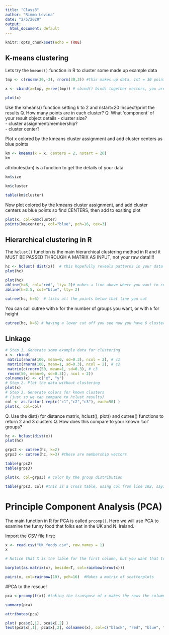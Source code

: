 ```yaml
---
title: "Class8"
author: "Rimma Levina"
date: "2/5/2020"
output:
  html_document: default
---
```


```r
knitr::opts_chunk$set(echo = TRUE)
```

## K-means clustering

Lets try the `kmeans()` function in R to cluster some made up example data

```r
tmp <- c(rnorm(30,-3), rnorm(30,3)) #this makes up data, 1st = 30 points centered around -3, 2nd = 30 points centered around +3 --> makes a vector that has 60 points

x <- cbind(x=tmp, y=rev(tmp)) # cbind() binds together vectors, you are also setting the axes, where x is the first vector and y is the reverse (rev()) of the tmp vector, then you plot and see you have 2 groups that are clearly separate/clustered
 
plot(x)
```
Use the kmeans() function setting k to 2 and nstart=20 
Inspect/print the results 
Q. How many points are in each cluster?
Q. What ‘component’ of your result object details
         - cluster size?      
         - cluster assignment/membership?       
         - cluster center?

Plot x colored by the kmeans cluster assignment and add cluster centers as blue points

```r
km <- kmeans(x = x, centers = 2, nstart = 20) 
km
```


attributes(km) is a function to get the details of your data



```r
km$size
```

```r
km$cluster
```

```r
table(km$cluster)
```

Now plot colored by the kmeans cluster assignment, and add cluster centers as blue points
so find CENTERS, then add to exsiting plot

```r
plot(x, col=km$cluster)
points(km$centers, col="blue", pch=16, cex=3)
```

## Hierarchical clustering in R

The `hclust()` function is the main hierarchical clustering method in R and it MUST BE PASSED THROUGH A MATRIX AS INPUT, not your raw data!!!!

```r
hc <- hclust( dist(x))  # this hopefully reveals patterns in your data
plot(hc)
```

```r
plot(hc)
abline(h=6, col="red", lty= 2)# makes a line above where you want to cut off the data
abline(h=3.5, col="blue", lty= 2)
```

```r
cutree(hc, h=6)  # lists all the points below that line you cut
```
You can call cutree with `k` for the number of groups you want, or with `h` for height

```r
cutree(hc, k=6) # having a lower cut off you see now you have 6 clusters
```

## Linkage

```r
# Step 1. Generate some example data for clustering
x <- rbind(
 matrix(rnorm(100, mean=0, sd=0.3), ncol = 2), # c1
 matrix(rnorm(100, mean=1, sd=0.3), ncol = 2), # c2
 matrix(c(rnorm(50, mean=1, sd=0.3), # c3
 rnorm(50, mean=0, sd=0.3)), ncol = 2))
colnames(x) <- c("x", "y")
# Step 2. Plot the data without clustering
plot(x)
# Step 3. Generate colors for known clusters
# (just so we can compare to hclust results)
col <- as.factor( rep(c("c1","c2","c3"), each=50) )
plot(x, col=col)
```

Q. Use the dist() for distance matrix, hclust(), plot() and cutree() functions to return 2 and 3 clusters 
Q. How does this compare to your known 'col' groups?

```r
hc <- hclust(dist(x))
plot(hc)
```

```r
grps2 <- cutree(hc, k=2)
grps3 <- cutree(hc, k=3) #these are membership vectors
```


```r
table(grps2)
table(grps3)
```

```r
plot(x, col=grps3) # color by the group distribution
```

```r
table(grps3, col) #this is a cross table, using col from line 102, saying for group 1 all 42 points come from cluster 1, for group 2 most points come from cluster 3, for group 3 most points come from cluster 2 - so only group 1 is mostly right
```



# Principle Component Analysis (PCA)

The main function in R for PCA is called `prcomp()`. Here we will use PCA to examine the funny food that folks eat in the UK and N. Ireland.

Import the CSV file first:

```r
x <- read.csv("UK_foods.csv", row.names = 1)
x

# Notice that X is the lable for the first column, but you want that to be the row names. You can fix that in the import function, with row.names=1

```

```r
barplot(as.matrix(x), beside=T, col=rainbow(nrow(x)))
```


```r
pairs(x, col=rainbow(10), pch=16)  #Makes a matrix of scatterplots
```

#PCA to the rescue!

```r
pca <-prcomp(t(x)) #taking the transpose of x makes the rows the column names
```

```r
summary(pca)
```

```r
attributes(pca)
```

```r
plot( pca$x[,1], pca$x[,2] )
text(pca$x[,1], pca$x[,2], colnames(x), col=c("black", "red", "blue", "darkgreen"))
```










